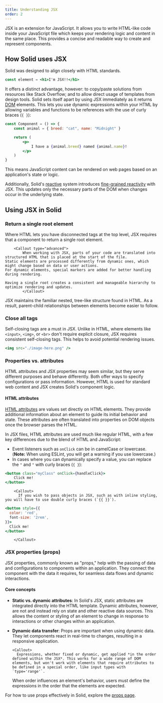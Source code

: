 ```yaml
---
title: Understanding JSX
order: 2
---
```


JSX is an extension for JavaScript.
It allows you to write HTML-like code inside your JavaScript file which keeps your rendering logic and content in the same place.
This provides a concise and readable way to create and represent components.

## How Solid uses JSX

Solid was designed to align closely with HTML standards.

```jsx
const element = <h1>I'm JSX!!</h1>
```

It offers a distinct advantage, however: to copy/paste solutions from resources like Stack Overflow; and to allow direct usage of templates from design tools.
Solid sets itself apart by using JSX immediately as it returns [DOM](https://developer.mozilla.org/en-US/docs/Web/API/Document_Object_Model/Introduction) elements.
This lets you use dynamic expressions within your HTML by allowing variables and functions to be references with the use of curly braces (`{ }`):

```jsx
const Component = () => {
	const animal = { breed: "cat", name: "Midnight" }

	return (
		<p>
			I have a {animal.breed} named {animal.name}!
		</p>
	)
}
```

This means JavaScript content can be rendered on web pages based on an application's state or logic.

Additionally, Solid's [reactive](/concepts/intro-to-reactivity) system introduces [fine-grained reactivity](/advanced-concepts/fine-grained-reactivity) with JSX.
This updates only the necessary parts of the DOM when changes occur in the underlying state.

## Using JSX in Solid

### Return a single root element

Where HTML lets you have disconnected tags at the top level, JSX requires that a component to return a single root element.

    	<Callout type="advanced">
    		When working with JSX, parts of your code are translated into structured HTML that is placed at the start of the file.
    Static elements are processed differently from dynamic ones, which might change based on data or user actions.
    For dynamic elements, special markers are added for better handling during rendering.

    Having a single root creates a consistent and manageable hierarchy to optimize rendering and updates.
    		</Callout>

JSX maintains the familiar nested, tree-like structure found in HTML.
As a result, parent-child relationships between elements become easier to follow.

### Close all tags

Self-closing tags are a must in JSX.
Unlike in HTML, where elements like `<input>`, `<img>`, or `<br>` don't require explicit closure, JSX requires consistent self-closing tags.
This helps to avoid potential rendering issues.

```jsx
<img src="./image-here.png" />
```

### Properties vs. attributes

HTML attributes and JSX properties may seem similar, but they serve different purposes and behave differently.
Both offer ways to specify configurations or pass information.
However, HTML is used for standard web content and JSX creates Solid's component logic.

#### HTML attributes

[HTML attributes](https://developer.mozilla.org/en-US/docs/Web/HTML/Attributes) are values set directly on HTML elements.
They provide additional information about an element to guide its initial behavior and state.
These attributes are often translated into properties on DOM objects once the browser parses the HTML.

In JSX files, HTML attributes are used much like regular HTML, with a few key differences due to the blend of HTML and JavaScript:

- Event listeners such as `onClick` can be in camelCase or lowercase.
  (**Note:** When using ESLint, you will get a warning if you use lowercase.)
- In cases where you can dynamically specify a value, you can replace the `"` and `"` with curly braces (`{ }`):

```jsx
<button class="myClass" onClick={handleClick}>
	Click me!
</button>
```

    	<Callout>
    	  If you wish to pass objects in JSX, such as with inline styling, you will have to use double curly braces (`{{ }}`).

```jsx
<button style={{
  color: 'red',
  font-size: '2rem',
}}>
  Click me!
</button>
```

    	</Callout>

### JSX properties (props)

JSX properties, commonly known as "props," help with the passing of data and configurations to components within an application.
They connect the component with the data it requires, for seamless data flows and dynamic interactions.

#### Core concepts

- **Static vs. dynamic attributes**:
  In Solid's JSX, static attributes are integrated directly into the HTML template.
  Dynamic attributes, however, are not and instead rely on state and other reactive data sources.
  This allows the content or styling of an element to change in response to interactions or other changes within an application.

- **Dynamic data transfer**:
  Props are important when using dynamic data.
  They let components react in real-time to changes, resulting in a responsive application.

      <Callout>
      	Expressions, whether fixed or dynamic, get applied *in the order defined within the JSX*. This works for a wide range of DOM elements, but won't work with elements that require attributes to be defined in a special order, like input types with `type='range'`.

  When order influences an element's behavior, users must define the expressions in the order that the elements are expected.

  </Callout>

For how to use props effectively in Solid, explore the [props page](/concepts/components/props).
